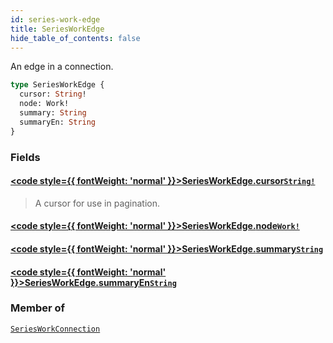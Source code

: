 ```yaml
---
id: series-work-edge
title: SeriesWorkEdge
hide_table_of_contents: false
---
```








An edge in a connection.

```graphql
type SeriesWorkEdge {
  cursor: String!
  node: Work!
  summary: String
  summaryEn: String
}
```


### Fields

#### [<code style={{ fontWeight: 'normal' }}>SeriesWorkEdge.<b>cursor</b></code>](#)<Bullet />[`String!`](/docs/graphql-api/beta/reference/scalars/string) <Badge class="secondary" text="non-null"/> <Badge class="secondary" text="scalar"/>
> A cursor for use in pagination.
> 

#### [<code style={{ fontWeight: 'normal' }}>SeriesWorkEdge.<b>node</b></code>](#)<Bullet />[`Work!`](/docs/graphql-api/beta/reference/objects/work) <Badge class="secondary" text="non-null"/> <Badge class="secondary" text="object"/>
> 
> 

#### [<code style={{ fontWeight: 'normal' }}>SeriesWorkEdge.<b>summary</b></code>](#)<Bullet />[`String`](/docs/graphql-api/beta/reference/scalars/string) <Badge class="secondary" text="scalar"/>
> 
> 

#### [<code style={{ fontWeight: 'normal' }}>SeriesWorkEdge.<b>summaryEn</b></code>](#)<Bullet />[`String`](/docs/graphql-api/beta/reference/scalars/string) <Badge class="secondary" text="scalar"/>
> 
> 



### Member of

[`SeriesWorkConnection`](/docs/graphql-api/beta/reference/objects/series-work-connection)  <Badge class="secondary" text="object"/>




